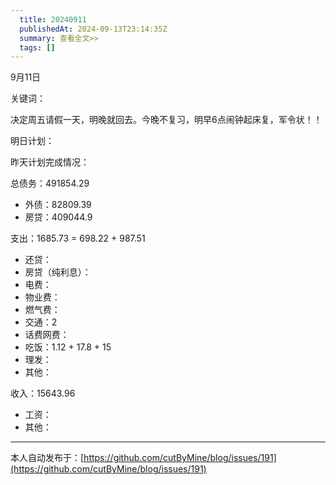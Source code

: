 ```yaml
---
  title: 20240911
  publishedAt: 2024-09-13T23:14:35Z
  summary: 查看全文>>
  tags: []
---
```


9月11日 

关键词：

决定周五请假一天，明晚就回去。今晚不复习，明早6点闹钟起床复，军令状！！

明日计划：

昨天计划完成情况：

总债务：491854.29
- 外债：82809.39
- 房贷：409044.9

支出：1685.73 = 698.22 + 987.51
- 还贷：
- 房贷（纯利息）：
- 电费：
- 物业费：
- 燃气费：
- 交通：2
- 话费网费：
- 吃饭：1.12 + 17.8 + 15
- 理发：
- 其他：

收入：15643.96
- 工资：
- 其他：


---
本人自动发布于：[https://github.com/cutByMine/blog/issues/191](https://github.com/cutByMine/blog/issues/191)
